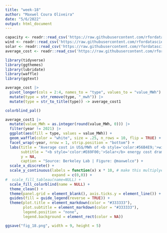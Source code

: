 ```yaml
---
title: "week-18"
author: "Maxwel Coura Oliveira"
date: "5/6/2022"
output: html_document
---
```


```r
capacity <- readr::read_csv('https://raw.githubusercontent.com/rfordatascience/tidytuesday/master/data/2022/2022-05-03/capacity.csv')
wind <- readr::read_csv('https://raw.githubusercontent.com/rfordatascience/tidytuesday/master/data/2022/2022-05-03/wind.csv')
solar <- readr::read_csv('https://raw.githubusercontent.com/rfordatascience/tidytuesday/master/data/2022/2022-05-03/solar.csv')
average_cost <- readr::read_csv('https://raw.githubusercontent.com/rfordatascience/tidytuesday/master/data/2022/2022-05-03/average_cost.csv')
```

```r
library(tidyverse)
library(ggthemes)
library(lubridate)
library(waffle)
library(ggtext)
```


```r
average_cost |> 
  pivot_longer(cols = 2:4, names_to = "type", values_to = "value_MWh") |> 
  mutate(type = str_remove(type, "_mwh")) |> 
  mutate(type = str_to_title(type)) -> average_cost1
```

```r
colorblind_pal()
```





```r
average_cost1 |> 
  mutate(value_MWh = as.integer(round(value_MWh, 0))) |> 
  filter(year != 2021) |> 
  ggplot(aes(fill = type, values = value_MWh)) +
  geom_waffle(color = "white", size = .25, n_rows = 10, flip = TRUE) +
  facet_wrap(~year, nrow = 1, strip.position = "bottom") +
  labs(title = "Average cost in US$/MWh of <b style='color:#56B4E9;'>wind</b>, <b style='color:#E69F00;'>solar</b>, <b style='color:#000000;'>gas</b> energy in the US", 
       subtitle = "<b style='color:#E69F00;'>Solar</b> energy cost dramatically decreased in the past decade",
       y = NA,
       caption = "Source: Berkeley Lab | Figure: @maxwelco") +
  scale_x_discrete() + 
  scale_y_continuous(labels = function(x) x * 10, # make this multiplyer the same as n_rows
                     expand = c(0,0)) +
#  scale_fill_tableau(name=NULL) +
  scale_fill_colorblind(name = NULL) +
  theme_clean() +
  theme(panel.grid = element_blank(), axis.ticks.y = element_line()) +
  guides(fill = guide_legend(reverse = TRUE)) +
  theme(plot.title = element_markdown(color = "#333333"),
        plot.subtitle = element_markdown(color = "#333333"),
        legend.position = "none",
        legend.background = element_rect(color = NA))

ggsave("fig_18.png", width = 9, height = 5)
```












